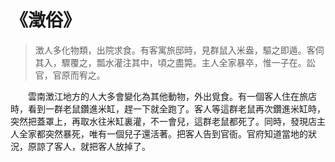 # 《澂俗》

> 澂人多化物類，出院求食。有客寓旅邸時，見群鼠入米盎，驅之即遁。客伺其入，驟覆之，瓢水灌注其中，頃之盡斃。主人全家暴卒，惟一子在。訟官，官原而宥之。

&emsp;&emsp;雲南澂江地方的人大多會變化為其他動物，外出覓食。有一個客人住在旅店時，看到一群老鼠鑽進米缸，趕一下就全跑了。客人等這群老鼠再次鑽進米缸時，突然把蓋罩上，再取水往米缸裏灌，不一會兒，這群老鼠都死了。同時，發現店主人全家都突然暴死，唯有一個兒子還活著。把客人告到官衙。官府知道當地的狀況，原諒了客人，就把客人放掉了。
